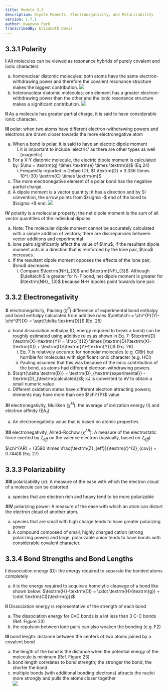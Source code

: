 ```yaml
---
title: Module 3.3
description: Dipole Moments, Electronegativity, and Polarizability
version: 1.7.1
author: Kwanwoo Park
transcribedBy: Elizabeth Davis
---
```


## 3.3.1 Polarity

**I** All molecules can be viewed as resonance hybrids of purely covalent and ionic characters

<ol type="a">
  <li>
    homonuclear diatomic molecules: both atoms have the same
    electron-withdrawing power and therefore the covalent resonance structure
    makes the biggest contribution.
    <img src="https://i.imgur.com/1RmJmDU.png" />
  </li>
  <li>
    heteronuclear diatomic molecules: one element has a greater
    electron-withdrawing power than the other and the ionic resonance structure
    makes a significant contribution.
    <img src="https://i.imgur.com/niUDUKa.png" />
  </li>
</ol>

**II** As a molecule has greater partial charge, it is said to have considerable ionic character.

**III** polar: when two atoms have different electron-withdrawing powers and electrons are drawn
closer towards the more electronegative atom

<ol type="a">
  <li>
    When a bond is polar, it is said to have an electric dipole moment
    <ol type="i">
      <li>
        it is important to include 'electric' as there are other types as well
        (magnetic)
      </li>
    </ol>
  </li>
  <li>
    For a X-Y diatomic molecule, the electric dipole moment is calculated by:
    $\mu = \textrm{q} \times \textrm{e} \times \textrm{d}$ (Eq.24)
    <ol type="i">
      <li>
        Frequently reported in Debye (D); $1 \textrm{D} = 3.336 \times 10^{-30}
        \textrm{C} \times \textrm{m}$
      </li>
    </ol>
  </li>
  <li>
    The more electronegative element of a polar bond has the negative partial
    charge.
  </li>
  <li>
    A dipole moment is a vector quantity; it has a direction and by SI
    convention, the arrow points from $\sigma -$ end of the bond to $\sigma +$
    end.
    <img src="https://i.imgur.com/PuyrR4r.png" />
  </li>
</ol>

**IV** polarity is a molecular property; the net dipole moment is the sum of all vector quantities
of the individual dipoles

<ol type="a">
  <li>
    Note: The molecular dipole moment cannot be accurately calculated with a
    simple addition of vectors; there are discrepancies between vector additions
    and experimental
  </li>
  <li>
    lone pairs significantly affect the value of $\mu$; if the resultant dipole
    moment acts in a direction that is reinforced by the lone pair, $\mu$
    increases.
  </li>
  <li>
    If the resultant dipole moment opposes the effects of the lone pair, $\mu$
    decreases.
    <ol type="i">
      <li>
        Compare $\textrm{NH}_{3}$ and $\textrm{NF}_{3}$. Although $\delta\chi$
        is greater for N-F bond, net dipole moment is greater for $\textrm{NH}_
        {3}$ because N-H dipoles point towards lone pair.
      </li>
    </ol>
  </li>
</ol>

## 3.3.2 Electronegativity

**X** electronegativity, Pauling ($\chi^{P}$) difference of experimental bond enthalpy and bond enthalpy
calculated from additive rules
$\delta\chi = \chi^{P}(Y)-\chi^{P}(X) = \sqrt{\delta \textrm{D}}$ (Eq. 25)

<ol type="a">
  <li>
    bond dissociation enthalpy (D, energy required to break a bond) can be roughly estimated
    using additive rules as shown in Eq. 7:
    $\textrm{D}(\textrm{X}-\textrm{Y}) = \frac{1}{2} \times [\textrm{D}(\textrm{X}-\textrm{X}) + \textrm{D}(\textrm{Y}-\textrm{Y})]$ (Eq. 26)
    <ol type="i">
      <li>
        Eq. 7 is relatively accurate for nonpolar molecules (e.g. ClBr) but horrible for
        molecules with significant ionic character (e.g. HCl)
      </li>
      <li>
        Pauling assumed that this was because of the ionic contribution of the bond, as
        atoms had different electron-withdrawing powers.
      </li>
    </ol>
  </li>
  <li>
    $\sqrt{\delta \textrm{D}} = \textrm{D}_{\textrm{experimental}} - \textrm{D}_{\textrm{calculated}}$; kJ is converted to eV to obtain a small numeric value
  </li>
  <li>
    Different oxidation states have different electron attracting powers; elements may have
    more than one $\chi^{P}$ value
  </li>
</ol>

**XI** electronegativity, Mulliken ($\chi^{M}$): the average of ionization energy ($\textrm{I}$) and electron affinity ($\textrm{EA}_{1}$)

<ol type="a">
  <li>An electronegativity value that is based on atomic properties</li>
</ol>

**XII** electronegativity, Allred-Rochow ($\chi^{AR}$): A measure of the electrostatic force exerted by $\textrm{Z}_{eff}$ on
the valence electron (basically, based on $\textrm{Z}_{eff}$)

$\chi^{AR} = (3590 \times \frac{\textrm{Z}_{eff}}{\textrm{r}^{2}_{cov}} + 0.744)$ (Eq. 27)

## 3.3.3 Polarizability

**XIII** polarizability ($\alpha$): A measure of the ease with which the electron cloud of a molecule can be
distorted

<ol type="a">
  <li>species that are electron rich and heavy tend to be more polarizable</li>
</ol>

**XIV** polarizing power: A measure of the ease with which an atom can distort the electron cloud of
another atom.

<ol type="a">
  <li>
    species that are small with high charge tends to have greater polarizing
    power
  </li>
  <li>
    A compound composed of small, highly charged cation (strong polarizing
    power) and large, polarizable anion tends to have bonds with considerable
    covalent character.
  </li>
</ol>

## 3.3.4 Bond Strengths and Bond Lengths

**I** dissociation energy (D): the energy required to separate the bonded atoms completely

<ol type="a">
  <li>
    it is the energy required to acquire a homolytic cleavage of a bond like
    shown below: $\textrm{H}-\textrm{Cl} = \cdot \textrm{H}(\textrm{g}) + \cdot
    \textrm{Cl}(\textrm{g})$
  </li>
</ol>

**II** Dissociation energy is representative of the strength of each bond

<ol type="a">
  <li>
    The dissociation energy for C≡C bonds is a lot less than 3 C-C bonds (Ref.
    Figure 23)
  </li>
  <li>
    the repulsion between lone pairs can also weaken the bonding (e.g. F2)
  </li>
</ol>

**III** bond length: distance between the centers of two atoms joined by a covalent bond

<ol type="a">
  <li>
    the length of the bond is the distance when the potential energy of the
    molecule is minimum (Ref. Figure 23)
  </li>
  <li>
    bond length correlates to bond strength; the stronger the bond, the shorter
    the bond.
  </li>
  <li>
    multiple bonds (with additional bonding electrons) attracts the nuclei more
    strongly and pulls the atoms closer together
  </li>
  <img src="https://i.imgur.com/5t8YOEq.png" />
</ol>
